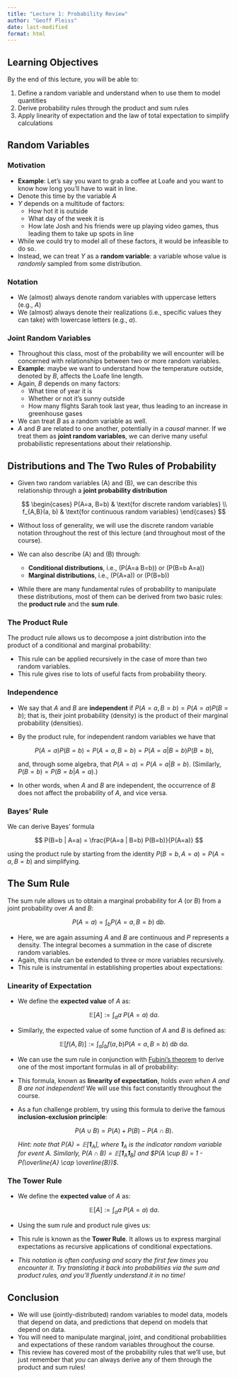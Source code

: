 ```yaml
---
title: "Lecture 1: Probability Review"
author: "Geoff Pleiss"
date: last-modified
format: html
---
```


## Learning Objectives

By the end of this lecture, you will be able to:

1. Define a random variable and understand when to use them to model quantities
2. Derive probability rules through the product and sum rules
3. Apply linearity of expectation and the law of total expectation to simplify calculations

## Random Variables

### Motivation

- **Example**: Let's say you want to grab a coffee at Loafe and you want to know how long you'll have to wait in line.
- Denote this time by the variable $A$
- $Y$ depends on a multitude of factors:
  - How hot it is outside
  - What day of the week it is
  - How late Josh and his friends were up playing video games, thus leading them to take up spots in line
- While we could try to model all of these factors, it would be infeasible to do so.
- Instead, we can treat $Y$ as a **random variable**: a variable whose value is *randomly* sampled from some distribution.

### Notation

- We (almost) always denote random variables with uppercase letters (e.g., $A$)
- We (almost) always denote their realizations (i.e., specific values they can take) with lowercase letters (e.g., $a$).

### Joint Random Variables

- Throughout this class, most of the probability we will encounter will be concerned with relationships between two or more random variables.
- **Example**: maybe we want to understand how the temperature outside, denoted by $B$, affects the Loafe line length.
- Again, $B$ depends on many factors:
  - What time of year it is
  - Whether or not it's sunny outside
  - How many flights Sarah took last year, thus leading to an increase in greenhouse gases
- We can treat $B$ as a random variable as well.
- $A$ and $B$ are related to one another, potentially in a *causal* manner. If we treat them as **joint random variables**, we can derive many useful probabilistic representations about their relationship.

## Distributions and The Two Rules of Probability

- Given two random variables \(A\) and \(B\), we can describe this relationship through a **joint probability distribution**

    $$
    \begin{cases}
        P(A=a, B=b) & \text{for discrete random variables} \\
        f_{A,B}(a, b) & \text{for continuous random variables}
    \end{cases}
    $$

- Without loss of generality, we will use the discrete random variable notation throughout the rest of this lecture (and throughout most of the course).
- We can also describe \(A\) and \(B\) through:
  - **Conditional distributions**, i.e., \(P(A=a \mid B=b)\) or \(P(B=b \mid A=a)\)
  - **Marginal distributions**, i.e., \(P(A=a)\) or \(P(B=b)\)
- While there are many fundamental rules of probability to manipulate these distributions, most of them can be derived from two basic rules: the **product rule** and the **sum rule**.

### The Product Rule

The product rule allows us to decompose a joint distribution into the product of a conditional and marginal probability:

\begin{align*}
P(A=a, B=b) &= P(A=a|B=b)P(B=b) \\
&= P(B=b|A=a)P(A=a)
\end{align*}

- This rule can be applied recursively in the case of more than two random variables.
- This rule gives rise to lots of useful facts from probability theory.

### Independence

- We say that $A$ and $B$ are **independent** if $P(A=a, B=b) = P(A=a) P(B=b)$; that is, their joint probability (density) is the product of their marginal probability (densities).

- By the product rule, for independent random variables we have that

    $$ P(A=a) P(B=b) = P(A=a, B=b) = P(A=a | B=b) P(B=b), $$

    and, through some algebra, that $P(A=a) = P(A=a | B=b)$. (Similarly, $P(B=b) = P(B=b | A=a)$.)

- In other words, when $A$ and $B$ are independent, the occurrence of $B$ does not affect the probability of $A$, and vice versa.

### Bayes' Rule

We can derive Bayes' formula

$$ P(B=b | A=a) = \frac{P(A=a | B=b) P(B=b)}{P(A=a)} $$

using the product rule by starting from the identity $P(B=b, A=a) = P(A=a, B=b)$ and simplifying.

## The Sum Rule

The sum rule allows us to obtain a marginal probability for $A$ (or $B$) from a joint probability over $A$ and $B$:

$$ P(A=a) = \int_{b} P(A=a, B=b) \: \mathrm{d}b. $$

- Here, we are again assuming $A$ and $B$ are continuous and $P$ represents a density. The integral becomes a summation in the case of discrete random variables.
- Again, this rule can be extended to three or more variables recursively.
- This rule is instrumental in establishing properties about expectations:

### Linearity of Expectation

- We define the **expected value** of $A$ as:

    $$ \mathbb{E}[A] := \int_{a} a \: P(A=a) \: \mathrm{d}a. $$

- Similarly, the expected value of some function of $A$ and $B$ is defined as:

    $$ \mathbb{E}[f(A, B)] := \int_a \int_b f(a, b) P(A=a, B=b) \: \mathrm{d}b \: \mathrm{d}a. $$

- We can use the sum rule in conjunction with [Fubini's theorem](https://en.wikipedia.org/wiki/Fubini%27s_theorem) to derive one of the most important formulas in all of probability:

    \begin{align*}
    \mathbb{E}[A + B]
    &= \int_a \int_b (a + b) P(A=a, B=b) \: \mathrm{d}b \: \mathrm{d}a
    \\
    &= \int_a \int_b a P(A=a, B=b) \: \mathrm{d}b \: \mathrm{d}a
    \\ &\quad + \int_a \int_b b P(A=a, B=b) \: \mathrm{d}b \: \mathrm{d}a
    \\
    &= \int_a a \int_b P(A=a, B=b) \: \mathrm{d}b \: \mathrm{d}a
    \\ &\quad + \int_b b \int_a P(A=a, B=b) \: \mathrm{d}a \: \mathrm{d}b
    \\
    &= \int_a a P(A=a) \: \mathrm{d}a + \int_b b P(B=b) \: \mathrm{d}b
    \\
    &= \mathbb{E}[A] + \mathbb{E}[B]
    \end{align*}

- This formula, known as **linearity of expectation**, holds *even when $A$ and $B$ are not independent!* We will use this fact constantly throughout the course.

- As a fun challenge problem, try using this formula to derive the famous **inclusion-exclusion principle**:

    $$ P(A \cup B) = P(A) + P(B) - P(A \cap B). $$

    *Hint: note that $P(A) = \mathbb{E}[\mathbf{1}_A]$, where $\mathbf{1}_A$ is the indicator random variable for event $A$. Similarly, $P(A \cap B) = \mathbb{E}[\mathbf{1}_A \mathbf{1}_B]$ and $P(A \cup B) = 1 - P(\overline{A} \cap \overline{B})$*.

### The Tower Rule

- We define the **expected value** of $A$ as:

    $$ \mathbb{E}[A] := \int_{a} a \: P(A=a) \: \mathrm{d}a. $$

- Using the sum rule and product rule gives us:

    \begin{align*}
    \mathbb{E}[A] &= \int_a a \int_b P(A=a, B=b) \: \mathrm{d}b \: \mathrm{d}a
    \\
    &= \int_a a \int_b P(A=a \mid B=b) P(B=b) \: \mathrm{d}b \: \mathrm{d}a
    \\
    &= \int_b \left( \int_a a P(A=a \mid B=b) \: \mathrm{d}a \right) P(B=b) \: \mathrm{d}b
    \\
    &= \int_b \mathbb{E}[A \mid B=b] P(B=b) \: \mathrm{d}b
    \\
    &= \mathbb{E} \left[ \mathbb{E}[ A \mid B ] \right]
    \end{align*}

- This rule is known as the **Tower Rule**. It allows us to express marginal expectations as recursive applications of conditional expectations.

- *This notation is often confusing and scary the first few times you encounter it. Try translating it back into probabilities via the sum and product rules, and you'll fluently understand it in no time!*

## Conclusion

- We will use (jointly-distributed) random variables to model data, models that depend on data, and predictions that depend on models that depend on data.
- You will need to manipulate marginal, joint, and conditional probabilities and expectations of these random variables throughout the course.
- This review has covered most of the probability rules that we'll use, but just remember that *you* can always derive any of them through the product and sum rules!
